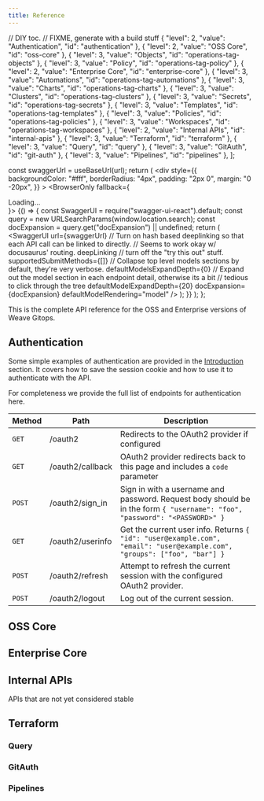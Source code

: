 ```yaml
---
title: Reference
---
```


// DIY toc.
// FIXME, generate with a build stuff
  { "level": 2, "value": "Authentication", "id": "authentication" },
  { "level": 2, "value": "OSS Core", "id": "oss-core" },
    { "level": 3, "value": "Objects", "id": "operations-tag-objects" },
    { "level": 3, "value": "Policy", "id": "operations-tag-policy" },
  { "level": 2, "value": "Enterprise Core", "id": "enterprise-core" },
    { "level": 3, "value": "Automations", "id": "operations-tag-automations" },
    { "level": 3, "value": "Charts", "id": "operations-tag-charts" },
    { "level": 3, "value": "Clusters", "id": "operations-tag-clusters" },
    { "level": 3, "value": "Secrets", "id": "operations-tag-secrets" },
    { "level": 3, "value": "Templates", "id": "operations-tag-templates" },
    { "level": 3, "value": "Policies", "id": "operations-tag-policies" },
    { "level": 3, "value": "Workspaces", "id": "operations-tag-workspaces" },
  { "level": 2, "value": "Internal APIs", "id": "internal-apis" },
    { "level": 3, "value": "Terraform", "id": "terraform" },
    { "level": 3, "value": "Query", "id": "query" },
    { "level": 3, "value": "GitAuth", "id": "git-auth" },
    { "level": 3, "value": "Pipelines", "id": "pipelines" },
];

  const swaggerUrl = useBaseUrl(url);
  return (
    <div
      style={{
        backgroundColor: "#fff",
        borderRadius: "4px",
        padding: "2px 0",
        margin: "0 -20px",
      }}
    >
      <BrowserOnly fallback={<div>Loading...</div>}>
        {() => {
          const SwaggerUI = require("swagger-ui-react").default;
          const query = new URLSearchParams(window.location.search);
          const docExpansion = query.get("docExpansion") || undefined;
          return (
            <SwaggerUI
              url={swaggerUrl}
              // Turn on hash based deeplinking so that each API call can be linked to directly.
              // Seems to work okay w/ docusaurus' routing.
              deepLinking
              // turn off the "try this out" stuff.
              supportedSubmitMethods={[]}
              // Collapse top level models sections by default, they're very verbose.
              defaultModelsExpandDepth={0}
              // Expand out the model section in each endpoint detail, otherwise its a bit
              // tedious to click through the tree
              defaultModelExpandDepth={20}
              docExpansion={docExpansion}
              defaultModelRendering="model"
            />
          );
        }}
      </BrowserOnly>
    </div>
  );
};

This is the complete API reference for the OSS and Enterprise versions of Weave Gitops.

<h2 id="Authentication">Authentication</h2>

Some simple examples of authentication are provided in the [Introduction](./intro.md) section.
It covers how to save the session cookie and how to use it to authenticate with the API.

For completeness we provide the full list of endpoints for authentication here.

| Method | Path | Description |
| --- | --- | --- |
| `GET` | /oauth2 | Redirects to the OAuth2 provider if configured |
| `GET` | /oauth2/callback | OAuth2 provider redirects back to this page and includes a `code` parameter |
| `POST` | /oauth2/sign_in | Sign in with a username and password. Request body should be in the form `{ "username": "foo", "password": "<PASSWORD>" }` |
| `GET` | /oauth2/userinfo | Get the current user info. Returns `{ "id": "user@example.com", "email": "user@example.com", "groups": ["foo", "bar"] }` |
| `POST` | /oauth2/refresh | Attempt to refresh the current session with the configured OAuth2 provider. |
| `POST` | /oauth2/logout | Log out of the current session. |

<h2 id="oss-core">OSS Core</h2>

<APIUI url="/swagger/core.swagger.json" />

<h2 id="enterprise-core">Enterprise Core</h2>

<APIUI url="/swagger/cluster_services.swagger.json" />

<h2 id="internal-apis">Internal APIs</h2>

APIs that are not yet considered stable

<h2 id="terraform">Terraform</h2>

<APIUI url="/swagger/terraform.swagger.json" />

<h3 id="query">Query</h3>

<APIUI url="/swagger/query.swagger.json" />

<h3 id="git-auth">GitAuth</h3>

<APIUI url="/swagger/gitauth.swagger.json" />

<h3 id="pipelines">Pipelines</h3>

<APIUI url="/swagger/pipelines.swagger.json" />